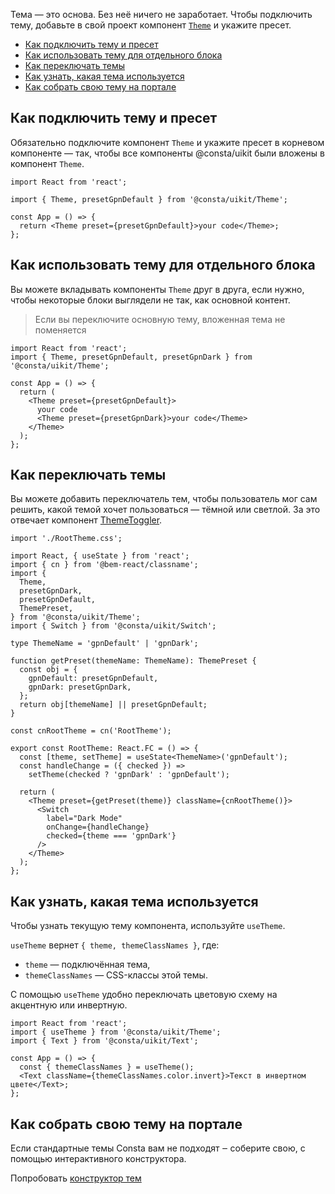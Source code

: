 
Тема — это основа. Без неё ничего не заработает. Чтобы подключить тему, добавьте в свой проект компонент [`Theme`](##LIBS.LIB.STAND/lib:uikit/stand:components-theme-stable) и укажите пресет.

<MdxMenu>

- [Как подключить тему и пресет](#как-подключить-тему-и-пресет)
- [Как использовать тему для отдельного блока](#как-использовать-тему-для-отдельного-блока)
- [Как переключать темы](#как-переключать-темы)
- [Как узнать, какая тема используется](#как-узнать--какая-тема-используется)
- [Как собрать свою тему на портале](#как-собрать-свою-тему-на-портале)

</MdxMenu>

## Как подключить тему и пресет

Обязательно подключите компонент `Theme` и укажите пресет в корневом компоненте — так, чтобы все компоненты @consta/uikit были вложены в компонент `Theme`.

```tsx
import React from 'react';

import { Theme, presetGpnDefault } from '@consta/uikit/Theme';

const App = () => {
  return <Theme preset={presetGpnDefault}>your code</Theme>;
};
```

## Как использовать тему для отдельного блока

Вы можете вкладывать компоненты `Theme` друг в друга, если нужно, чтобы некоторые блоки выглядели не так, как основной контент.

> Если вы переключите основную тему, вложенная тема не поменяется

```tsx
import React from 'react';
import { Theme, presetGpnDefault, presetGpnDark } from '@consta/uikit/Theme';

const App = () => {
  return (
    <Theme preset={presetGpnDefault}>
      your code
      <Theme preset={presetGpnDark}>your code</Theme>
    </Theme>
  );
};
```

## Как переключать темы

Вы можете добавить переключатель тем, чтобы пользователь мог сам решить, какой темой хочет пользоваться — тёмной или светлой. За это отвечает компонент [ThemeToggler](##LIBS.LIB.STAND/lib:uikit/stand:components-themetoggler-stable/hash:модификаторы).

```tsx
import './RootTheme.css';

import React, { useState } from 'react';
import { cn } from '@bem-react/classname';
import {
  Theme,
  presetGpnDark,
  presetGpnDefault,
  ThemePreset,
} from '@consta/uikit/Theme';
import { Switch } from '@consta/uikit/Switch';

type ThemeName = 'gpnDefault' | 'gpnDark';

function getPreset(themeName: ThemeName): ThemePreset {
  const obj = {
    gpnDefault: presetGpnDefault,
    gpnDark: presetGpnDark,
  };
  return obj[themeName] || presetGpnDefault;
}

const cnRootTheme = cn('RootTheme');

export const RootTheme: React.FC = () => {
  const [theme, setTheme] = useState<ThemeName>('gpnDefault');
  const handleChange = ({ checked }) =>
    setTheme(checked ? 'gpnDark' : 'gpnDefault');

  return (
    <Theme preset={getPreset(theme)} className={cnRootTheme()}>
      <Switch
        label="Dark Mode"
        onChange={handleChange}
        checked={theme === 'gpnDark'}
      />
    </Theme>
  );
};
```

## Как узнать, какая тема используется

Чтобы узнать текущую тему компонента, используйте `useTheme`.

`useTheme` вернет `{ theme, themeClassNames }`, где:

- `theme` — подключённая тема,
- `themeClassNames` — CSS-классы этой темы.

С помощью `useTheme` удобно переключать цветовую схему на акцентную или инвертную.

```tsx
import React from 'react';
import { useTheme } from '@consta/uikit/Theme';
import { Text } from '@consta/uikit/Text';

const App = () => {
  const { themeClassNames } = useTheme();
  <Text className={themeClassNames.color.invert}>Текст в инвертном цвете</Text>;
};
```

## Как собрать свою тему на портале

Если стандартные темы Consta вам не подходят ‒ соберите свою, с помощью интерактивного конструктора.

Попробовать [конструктор тем](##THEME_CONSTRUCTOR)
